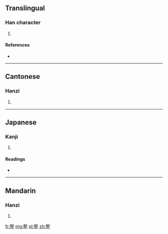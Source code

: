 ==Translingual==

===Han character===
{{Han char|rn=32|rad=土|as=13|sn=16|four=5710<sub>4</sub>|canj=十水土 (JEG)}}

# {{defn|Han|sort=土13}}

====References====
* {{Han ref|kx=0239.310|dkj=05506|dj=0479.200|hdz=10490.150|uh=58BC|ud=22716|bh=E94F|bd=59727}}

----

==Cantonese==

===Hanzi===
{{yue-hanzi|jyut=|y=gik1}}

# {{defn|lang=yue|sort=土13}}

----

==Japanese==

===Kanji===
{{ja-kanji|grade=|rs=土13}}

# {{defn|lang=ja|sort=土13}}

====Readings====
* {{ja-readings|on=[[けき]] (keki), [[きゃく]] (kyaku)|kun=}}

----

==Mandarin==

===Hanzi===
{{cmn-hanzi|pin=[[jī]] ([[ji1]])|wg=chi<sup>1</sup>}}

# {{defn|lang=cmn|sort=土13}}

[[fr:墼]]
[[mg:墼]]
[[pl:墼]]
[[zh:墼]]